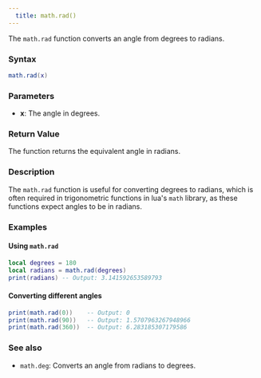 ```yaml
---
  title: math.rad() 
---
```


The `math.rad` function converts an angle from degrees to radians.

### Syntax  

```lua
math.rad(x)
```

### Parameters  

- **x**: The angle in degrees.

### Return Value  

The function returns the equivalent angle in radians.

### Description  

The `math.rad` function is useful for converting degrees to radians, which is often required in trigonometric functions in lua's `math` library, as these functions expect angles to be in radians.

### Examples  

#### Using `math.rad`

```lua
local degrees = 180
local radians = math.rad(degrees)
print(radians) -- Output: 3.141592653589793
```

#### Converting different angles

```lua
print(math.rad(0))    -- Output: 0
print(math.rad(90))   -- Output: 1.5707963267948966
print(math.rad(360))  -- Output: 6.283185307179586
```

### See also  

- `math.deg`: Converts an angle from radians to degrees.
